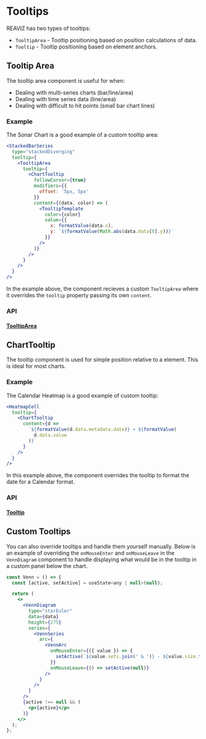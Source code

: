 # Tooltips

REAVIZ has two types of tooltips:

- `TooltipArea` - Tooltip positioning based on position calculations of data.
- `Tooltip` - Tooltip positioning based on element anchors.

## Tooltip Area
The tooltip area component is useful for when:

- Dealing with multi-series charts (bar/line/area)
- Dealing with time series data (line/area)
- Dealing with difficult to hit points (small bar chart lines)

### Example
The Sonar Chart is a good example of a custom tooltip area:

```jsx
<StackedBarSeries
  type="stackedDiverging"
  tooltip={
    <TooltipArea
      tooltip={
        <ChartTooltip
          followCursor={true}
          modifiers={{
            offset: '5px, 5px'
          }}
          content={(data, color) => (
            <TooltipTemplate
              color={color}
              value={{
                x: formatValue(data.x),
                y: `${formatValue(Math.abs(data.data[0].y))}`
              }}
            />
          )}
        />
      }
    />
  }
/>
```

In the example above, the component recieves a custom `TooltipArea` where it overrides
the `tooltip` property passing its own `content`.

### API
#### [TooltipArea](https://github.com/reaviz/reaviz/blob/master/src/common/Tooltip/TooltipArea.tsx)

## ChartTooltip
The tooltip component is used for simple position relative to a element. This is ideal
for most charts.

### Example
The Calendar Heatmap is a good example of custom tooltip:

```jsx
<HeatmapCell
  tooltip={
    <ChartTooltip
      content={d =>
        `${formatValue(d.data.metadata.date)} ∙ ${formatValue(
          d.data.value
        )}`
      }
    />
  }
/>
```

In this example above, the component overrides the tooltip to format the date for a Calendar format.

### API
#### [Tooltip](https://github.com/reaviz/reaviz/blob/master/src/common/Tooltip/ChartTooltip.tsx)

## Custom Tooltips
You can also override tooltips and handle them yourself manually. Below is an example
of overriding the `onMouseEnter` and `onMouseLeave` in the `VennDiagram` component to
handle displaying what would be in the tooltip in a custom panel below the chart.

```jsx
const Venn = () => {
  const [active, setActive] = useState<any | null>(null);

  return (
    <>
      <VennDiagram
        type="starEuler"
        data={data}
        height={275}
        series={
          <VennSeries
            arc={
              <VennArc
                onMouseEnter={({ value }) => {
                  setActive(`${value.sets.join(' & ')} - ${value.size.toLocaleString()}`);
                }}
                onMouseLeave={() => setActive(null)}
              />
            }
          />
        }
      />
      {active !== null && (
        <p>{active}</p>
      )}
    </>
  );
};
```

